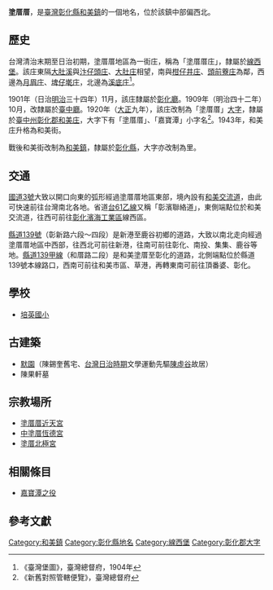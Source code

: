 {{noteTA　
|1 = zh-cn:庄; zh-hk:庄; zh-tw:庄;
}}
'''塗厝厝'''，是[[臺灣|臺灣]][[彰化縣|彰化縣]][[和美鎮|和美鎮]]的一個地名，位於該鎮中部偏西北。

==歷史==
台灣清治末期至日治初期，塗厝厝地區為一街庄，稱為「塗厝厝庄」，隸屬於[[線西堡|線西堡]]。該庄東隔[[大肚溪|大肚溪]]與[[汴仔頭庄|汴仔頭庄]]、[[大肚_(臺中市大字)|大肚庄]]相望，南與[[柑仔井庄|柑仔井庄]]、[[頭前藔庄|頭前藔庄]]為鄰，西邊為[[月眉_(彰化縣)|月眉庄]]、[[埤仔墘庄|埤仔墘庄]]，北邊為[[溪底_(彰化縣)|溪底庄]]<ref>《臺灣堡圖》，臺灣總督府，1904年</ref>。

1901年（日治[[明治|明治]]三十四年）11月，該庄隸屬於[[彰化廳|彰化廳]]。1909年（明治四十二年）10月，改隸屬於[[臺中廳|臺中廳]]。1920年（[[大正|大正]]九年），該庄改制為「塗厝厝」[[大字|大字]]，隸屬於[[臺中州|臺中州]][[彰化郡|彰化郡]][[和美街|和美庄]]，大字下有「塗厝厝」、「嘉寶潭」小字名<ref>《新舊對照管轄便覽》，臺灣總督府</ref>。1943年，和美庄升格為和美街。

戰後和美街改制為[[和美鎮|和美鎮]]，隸屬於[[彰化縣|彰化縣]]，大字亦改制為里。

==交通==
[[福爾摩沙高速公路|國道3號]]大致以開口向東的弧形經過塗厝厝地區東部，境內設有[[和美交流道|和美交流道]]，由此可快速前往台灣南北各地。省道[[台61乙線|台61乙線]]又稱「彰濱聯絡道」，東側端點位於和美交流道，往西可前往[[彰化濱海工業區|彰化濱海工業區]]線西區。

[[縣道139號|縣道139號]]（彰新路六段～四段）是新港至鹿谷初鄉的道路，大致以南北走向經過塗厝厝地區中西部，往西北可前往新港，往南可前往彰化、南投、集集、鹿谷等地。[[縣道139號#甲線（已解編）|縣道139甲線]]（和厝路二段）是和美塗厝至彰化的道路，北側端點位於縣道139號本線路口，西南可前往和美市區、草港，再轉東南可前往頂番婆、彰化。

==學校==
*[[培英國小|培英國小]]

==古建築==
*[[默園|默園]]（陳錫奎舊宅、[[台灣日治時期|台灣日治時期]]文學運動先驅[[陳虛谷|陳虛谷]]故居）
*陳果軒墓

==宗教場所==
*[[塗厝厝近天宮|塗厝厝近天宮]]
*[[中塗厝恆德宮|中塗厝恆德宮]]
*[[塗厝北極宮|塗厝北極宮]]

== 相關條目 ==

* [[嘉寶潭之役|嘉寶潭之役]]

==參考文獻==
{{reflist}}

{{彰化郡}}

[[Category:和美鎮|Category:和美鎮]]
[[Category:彰化縣地名|Category:彰化縣地名]]
[[Category:線西堡|Category:線西堡]]
[[Category:彰化郡大字|Category:彰化郡大字]]